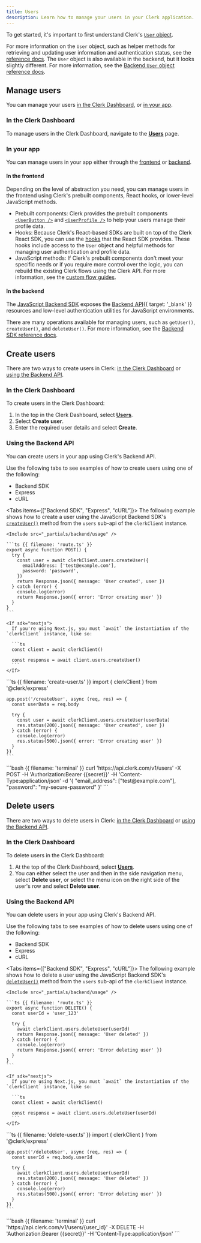 ```yaml
---
title: Users
description: Learn how to manage your users in your Clerk application.
---
```


To get started, it's important to first understand Clerk's [`User` object](/docs/references/javascript/user).

<Include src="_partials/user-object" />

For more information on the `User` object, such as helper methods for retrieving and updating user information and authentication status, see the [reference docs](/docs/references/javascript/user). The `User` object is also available in the backend, but it looks slightly different. For more information, see the [Backend `User` object reference docs](/docs/references/backend/types/backend-user).

## Manage users

You can manage your users [in the Clerk Dashboard](#in-the-clerk-dashboard), or [in your app](#in-your-app).

### In the Clerk Dashboard

To manage users in the Clerk Dashboard, navigate to the [**Users**](https://dashboard.clerk.com/last-active?path=users) page.

### In your app

You can manage users in your app either through the [frontend](#in-the-frontend) or [backend](#in-the-backend).

#### In the frontend

Depending on the level of abstraction you need, you can manage users in the frontend using Clerk's prebuilt components, React hooks, or lower-level JavaScript methods.

- Prebuilt components: Clerk provides the prebuilt components [`<UserButton />`](/docs/components/user/user-button) and [`<UserProfile />`](/docs/components/user/user-profile) to help your users manage their profile data.
- Hooks: Because Clerk's React-based SDKs are built on top of the Clerk React SDK, you can use the [hooks](/docs/references/react/overview#custom-hooks) that the React SDK provides. These hooks include access to the `User` object and helpful methods for managing user authentication and profile data.
- JavaScript methods: If Clerk's prebuilt components don't meet your specific needs or if you require more control over the logic, you can rebuild the existing Clerk flows using the Clerk API. For more information, see the [custom flow guides](/docs/custom-flows/overview).

#### In the backend

The [JavaScript Backend SDK](/docs/references/backend/overview) exposes the [Backend API](/docs/reference/backend-api){{ target: '_blank' }} resources and low-level authentication utilities for JavaScript environments.

There are many operations available for managing users, such as `getUser()`, `createUser()`, and `deleteUser()`. For more information, see the [Backend SDK reference docs](/docs/references/backend/overview).

## Create users

There are two ways to create users in Clerk: [in the Clerk Dashboard](#in-the-clerk-dashboard) or [using the Backend API](#using-the-backend-api).

### In the Clerk Dashboard

To create users in the Clerk Dashboard:

1. In the top in the Clerk Dashboard, select [**Users**](https://dashboard.clerk.com/last-active?path=users).
1. Select **Create user**.
1. Enter the required user details and select **Create**.

### Using the Backend API

You can create users in your app using Clerk's Backend API.

Use the following tabs to see examples of how to create users using one of the following:

- Backend SDK
- Express
- cURL

<Tabs items={["Backend SDK", "Express", "cURL"]}>
  <Tab>
    The following example shows how to create a user using the JavaScript Backend SDK's [`createUser()`](/docs/references/backend/user/create-user) method from the `users` sub-api of the `clerkClient` instance.

    <Include src="_partials/backend/usage" />

    ```ts {{ filename: 'route.ts' }}
    export async function POST() {
      try {
        const user = await clerkClient.users.createUser({
          emailAddress: ['test@example.com'],
          password: 'password',
        })
        return Response.json({ message: 'User created', user })
      } catch (error) {
        console.log(error)
        return Response.json({ error: 'Error creating user' })
      }
    }
    ```

    <If sdk="nextjs">
      If you're using Next.js, you must `await` the instantiation of the `clerkClient` instance, like so:

      ```ts
      const client = await clerkClient()

      const response = await client.users.createUser()
      ```
    </If>
  </Tab>

  <Tab>
    ```ts {{ filename: 'create-user.ts' }}
    import { clerkClient } from '@clerk/express'

    app.post('/createUser', async (req, res) => {
      const userData = req.body

      try {
        const user = await clerkClient.users.createUser(userData)
        res.status(200).json({ message: 'User created', user })
      } catch (error) {
        console.log(error)
        res.status(500).json({ error: 'Error creating user' })
      }
    })
    ```
  </Tab>

  <Tab>
    ```bash {{ filename: 'terminal' }}
    curl 'https://api.clerk.com/v1/users' -X POST -H 'Authorization:Bearer {{secret}}' -H 'Content-Type:application/json' -d '{
      "email_address": ["test@example.com"],
      "password": "my-secure-password"
    }'
    ```
  </Tab>
</Tabs>

## Delete users

There are two ways to delete users in Clerk: [in the Clerk Dashboard](#in-the-clerk-dashboard) or [using the Backend API](#using-the-backend-api).

### In the Clerk Dashboard

To delete users in the Clerk Dashboard:

1. At the top of the Clerk Dashboard, select [**Users**](https://dashboard.clerk.com/last-active?path=users).
1. You can either select the user and then in the side navigation menu, select **Delete user**, or select the menu icon on the right side of the user's row and select **Delete user**.

### Using the Backend API

You can delete users in your app using Clerk's Backend API.

Use the following tabs to see examples of how to delete users using one of the following:

- Backend SDK
- Express
- cURL

<Tabs items={["Backend SDK", "Express", "cURL"]}>
  <Tab>
    The following example shows how to delete a user using the JavaScript Backend SDK's [`deleteUser()`](/docs/references/backend/user/delete-user) method from the `users` sub-api of the `clerkClient` instance.

    <Include src="_partials/backend/usage" />

    ```ts {{ filename: 'route.ts' }}
    export async function DELETE() {
      const userId = 'user_123'

      try {
        await clerkClient.users.deleteUser(userId)
        return Response.json({ message: 'User deleted' })
      } catch (error) {
        console.log(error)
        return Response.json({ error: 'Error deleting user' })
      }
    }
    ```

    <If sdk="nextjs">
      If you're using Next.js, you must `await` the instantiation of the `clerkClient` instance, like so:

      ```ts
      const client = await clerkClient()

      const response = await client.users.deleteUser(userId)
      ```
    </If>
  </Tab>

  <Tab>
    ```ts {{ filename: 'delete-user.ts' }}
    import { clerkClient } from '@clerk/express'

    app.post('/deleteUser', async (req, res) => {
      const userId = req.body.userId

      try {
        await clerkClient.users.deleteUser(userId)
        res.status(200).json({ message: 'User deleted' })
      } catch (error) {
        console.log(error)
        res.status(500).json({ error: 'Error deleting user' })
      }
    })
    ```
  </Tab>

  <Tab>
    ```bash {{ filename: 'terminal' }}
    curl 'https://api.clerk.com/v1/users/{user_id}' -X DELETE -H 'Authorization:Bearer {{secret}}' -H 'Content-Type:application/json'
    ```
  </Tab>
</Tabs>
